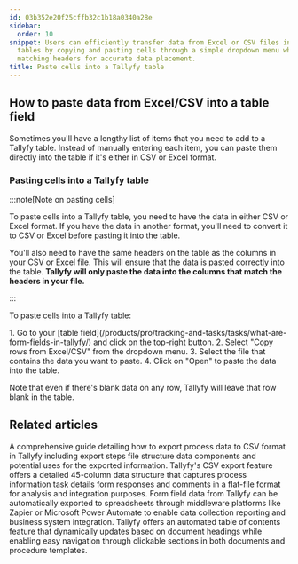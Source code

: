 ```yaml
---
id: 03b352e20f25cffb32c1b18a0340a28e
sidebar:
  order: 10
snippet: Users can efficiently transfer data from Excel or CSV files into Tallyfy
  tables by copying and pasting cells through a simple dropdown menu while ensuring
  matching headers for accurate data placement.
title: Paste cells into a Tallyfy table
---
```



## How to paste data from Excel/CSV into a table field

Sometimes you'll have a lengthy list of items that you need to add to a Tallyfy table. Instead of manually entering each item, you can paste them directly into the table if it's either in CSV or Excel format.

### Pasting cells into a Tallyfy table

:::note[Note on pasting cells]

To paste cells into a Tallyfy table, you need to have the data in either CSV or Excel format. If you have the data in another format, you'll need to convert it to CSV or Excel before pasting it into the table.

You'll also need to have the same headers on the table as the columns in your CSV or Excel file. This will ensure that the data is pasted correctly into the table. **Tallyfy will only paste the data into the columns that match the headers in your file.**

:::

To paste cells into a Tallyfy table:

<Steps>
1. Go to your [table field](/products/pro/tracking-and-tasks/tasks/what-are-form-fields-in-tallyfy/) and click on the top-right button.
2. Select "Copy rows from Excel/CSV" from the dropdown menu.
3. Select the file that contains the data you want to paste.
4. Click on "Open" to paste the data into the table.
</Steps>

Note that even if there's blank data on any row, Tallyfy will leave that row blank in the table.


## Related articles
<CardGrid>
<LinkTitleCard header="<b>Processes > Export process to CSV</b>" href="/products/pro/tracking-and-tasks/processes/how-can-i-export-tallyfy-processes-to-csv/" > A comprehensive guide detailing how to export process data to CSV format in Tallyfy including export steps file structure data components and potential uses for the exported information. </LinkTitleCard>
<LinkTitleCard header="<b>Analytics > CSV file structure</b>" href="/products/pro/integrations/analytics/how-is-the-csv-file-structured-in-tallyfy/" > Tallyfy's CSV export feature offers a detailed 45-column data structure that captures process information task details form responses and comments in a flat-file format for analysis and integration purposes. </LinkTitleCard>
<LinkTitleCard header="<b>Middleware > Stream data to a spreadsheet</b>" href="/products/pro/integrations/middleware/how-can-i-export-form-fields-from-tallyfy-to-spreadsheet/" > Form field data from Tallyfy can be automatically exported to spreadsheets through middleware platforms like Zapier or Microsoft Power Automate to enable data collection reporting and business system integration. </LinkTitleCard>
<LinkTitleCard header="<b>Documents > Create a table of contents</b>" href="/products/pro/documenting/documents/how-to-create-a-table-of-contents-in-tallyfy/" > Tallyfy offers an automated table of contents feature that dynamically updates based on document headings while enabling easy navigation through clickable sections in both documents and procedure templates. </LinkTitleCard>
</CardGrid>